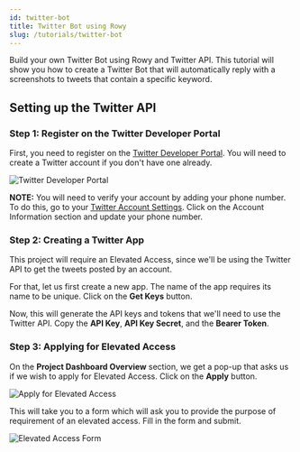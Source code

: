 ```yaml
---
id: twitter-bot
title: Twitter Bot using Rowy
slug: /tutorials/twitter-bot
---
```



Build your own Twitter Bot using Rowy and Twitter API. This tutorial will show you how to create a Twitter Bot that will automatically reply with a screenshots to tweets that contain a specific keyword.

## Setting up the Twitter API

### Step 1: Register on the Twitter Developer Portal

First, you need to register on the [Twitter Developer Portal](https://developer.twitter.com/en/portal/dashboard). You will need to create a Twitter account if you don't have one already.

<img src={twitterSetup} alt="Twitter Developer Portal" />

**NOTE:** You will need to verify your account by adding your phone number. To do this, go to your [Twitter Account Settings](https://twitter.com/settings/account). Click on the Account Information section and update your phone number.

### Step 2: Creating a Twitter App

This project will require an Elevated Access, since we'll be using the Twitter API to get the tweets posted by an account. 

For that, let us first create a new app. The name of the app requires its name to be unique. Click on the **Get Keys** button.

Now, this will generate the API keys and tokens that we'll need to use the Twitter API. Copy the **API Key**, **API Key Secret**, and the **Bearer Token**.


### Step 3: Applying for Elevated Access

On the **Project Dashboard Overview** section, we get a pop-up that asks us if we wish to apply for Elevated Access. Click on the **Apply** button.

<img src={elevatedButton} alt="Apply for Elevated Access" />

This will take you to a form which will ask you to provide the purpose of requirement of an elevated access. Fill in the form and submit.

<img src={elevatedSubmit} alt="Elevated Access Form" />